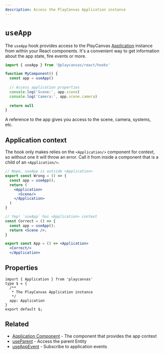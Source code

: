 ```yaml
---
description: Access the PlayCanvas Application instance
---
```


# `useApp`

The `useApp` hook provides access to the PlayCanvas [Application](https://api.playcanvas.com/engine/classes/Application.html) instance from within your React components. It's a convenient way to get information about the app state, fire events or more.

```jsx copy title="./my-component.jsx" copy
import { useApp } from '@playcanvas/react/hooks'

function MyComponent() {
  const app = useApp()
  
  // Access application properties
  console.log('Scene:', app.scene)
  console.log('Camera:', app.scene.camera)
  
  return null
}
```

A reference to the app gives you access to the scene, camera, systems, etc.

## Application context

The hook only makes relies on the `<Application/>` component for context, so without one it will throw an error. Call it from inside a component that is a child of an `<Application/>`.

```jsx title="🚫 No <Application> context"
// Nope, useApp is outside <Application>
export const Wrong = () => {
  const app = useApp();
  return (
    <Application>
      <Scene/>
    </Application>
  )
}
```

```jsx copy title="✅ Correct <Application> context"
// Yep! `useApp` has <Application> context
const Correct = () => {
  const app = useApp();
  return <Scene />;
}

export const App = () => <Application>
  <Correct/>
  </Application>
```

## Properties

```tsx asTypedoc
import { Application } from 'playcanvas'
type $ = {
  /**
   * The PlayCanvas Application instance
   */
  app: Application
}
export default $;
```

## Related

- [Application Component](../application) - The component that provides the app context
- [useParent](./use-parent) - Access the parent Entity
- [useAppEvent](./use-app-event) - Subscribe to application events

